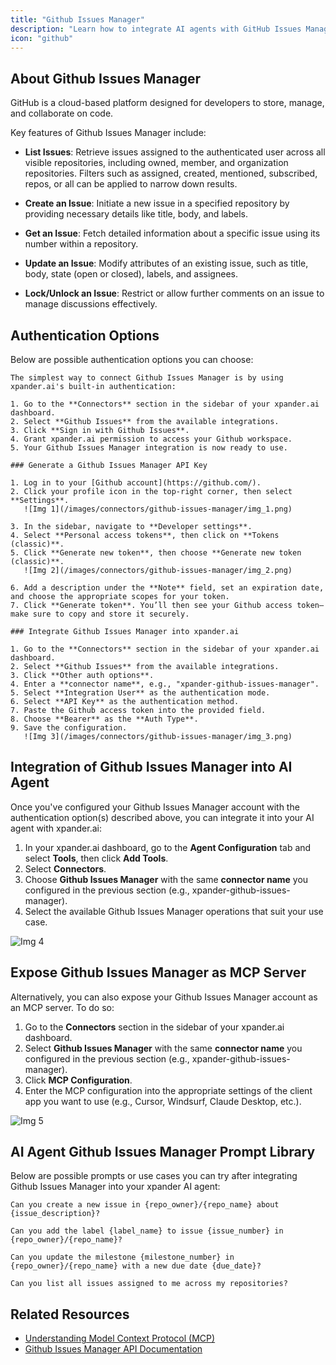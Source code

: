 ```yaml
---
title: "Github Issues Manager"
description: "Learn how to integrate AI agents with GitHub Issues Manager using xpander.ai. Create intelligent automation pipelines that monitor, generate, and triage issues in real time."
icon: "github"
---
```


## About Github Issues Manager

GitHub is a cloud-based platform designed for developers to store, manage, and collaborate on code.

Key features of Github Issues Manager include:

- **List Issues**: Retrieve issues assigned to the authenticated user across all visible repositories, including owned, member, and organization repositories. Filters such as assigned, created, mentioned, subscribed, repos, or all can be applied to narrow down results. 

- **Create an Issue**: Initiate a new issue in a specified repository by providing necessary details like title, body, and labels.

- **Get an Issue**: Fetch detailed information about a specific issue using its number within a repository.

- **Update an Issue**: Modify attributes of an existing issue, such as title, body, state (open or closed), labels, and assignees.

- **Lock/Unlock an Issue**: Restrict or allow further comments on an issue to manage discussions effectively.


## Authentication Options

Below are possible authentication options you can choose:

<Tabs>

  <Tab title="Built-in xpander.ai Auth">

    The simplest way to connect Github Issues Manager is by using xpander.ai's built-in authentication:

    1. Go to the **Connectors** section in the sidebar of your xpander.ai dashboard.  
    2. Select **Github Issues** from the available integrations.  
    3. Click **Sign in with Github Issues**.  
    4. Grant xpander.ai permission to access your Github workspace.  
    5. Your Github Issues Manager integration is now ready to use.

  </Tab>

  <Tab title="API Access">

    ### Generate a Github Issues Manager API Key

    1. Log in to your [Github account](https://github.com/).  
    2. Click your profile icon in the top-right corner, then select **Settings**.  
       ![Img 1](/images/connectors/github-issues-manager/img_1.png)

    3. In the sidebar, navigate to **Developer settings**.  
    4. Select **Personal access tokens**, then click on **Tokens (classic)**.  
    5. Click **Generate new token**, then choose **Generate new token (classic)**.  
       ![Img 2](/images/connectors/github-issues-manager/img_2.png)

    6. Add a description under the **Note** field, set an expiration date, and choose the appropriate scopes for your token.  
    7. Click **Generate token**. You’ll then see your Github access token—make sure to copy and store it securely.

    ### Integrate Github Issues Manager into xpander.ai

    1. Go to the **Connectors** section in the sidebar of your xpander.ai dashboard.  
    2. Select **Github Issues** from the available integrations.  
    3. Click **Other auth options**.  
    4. Enter a **connector name**, e.g., "xpander-github-issues-manager".
    5. Select **Integration User** as the authentication mode.   
    6. Select **API Key** as the authentication method.   
    7. Paste the Github access token into the provided field.  
    8. Choose **Bearer** as the **Auth Type**.  
    9. Save the configuration.  
       ![Img 3](/images/connectors/github-issues-manager/img_3.png)

  </Tab>

</Tabs>


## Integration of Github Issues Manager into AI Agent

Once you've configured your Github Issues Manager account with the authentication option(s) described above, you can integrate it into your AI agent with xpander.ai:

1. In your xpander.ai dashboard, go to the **Agent Configuration** tab and select **Tools**, then click **Add Tools**. 
2. Select **Connectors**.  
3. Choose **Github Issues Manager** with the same **connector name** you configured in the previous section (e.g., xpander-github-issues-manager).  
4. Select the available Github Issues Manager operations that suit your use case.  

![Img 4](/images/connectors/github-issues-manager/img_4.png)

## Expose Github Issues Manager as MCP Server

Alternatively, you can also expose your Github Issues Manager account as an MCP server. To do so:

1. Go to the **Connectors** section in the sidebar of your xpander.ai dashboard.  
2. Select **Github Issues Manager** with the same **connector name** you configured in the previous section (e.g., xpander-github-issues-manager).  
3. Click **MCP Configuration**.  
4. Enter the MCP configuration into the appropriate settings of the client app you want to use (e.g., Cursor, Windsurf, Claude Desktop, etc.).

![Img 5](/images/connectors/github-issues-manager/img_5.png)

## AI Agent Github Issues Manager Prompt Library

Below are possible prompts or use cases you can try after integrating Github Issues Manager into your xpander AI agent:

```
Can you create a new issue in {repo_owner}/{repo_name} about {issue_description}?
```

````
Can you add the label {label_name} to issue {issue_number} in {repo_owner}/{repo_name}?
````

```
Can you update the milestone {milestone_number} in {repo_owner}/{repo_name} with a new due date {due_date}?
```

```
Can you list all issues assigned to me across my repositories?
```

## Related Resources

- [Understanding Model Context Protocol (MCP)](/user-guide/backend-configuration/connectors)
- [Github Issues Manager API Documentation](https://docs.github.com/en/rest/issues/)